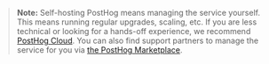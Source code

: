 > **Note:** Self-hosting PostHog means managing the service yourself. This means running regular upgrades, scaling, etc. If you are less technical or looking for a hands-off experience, we recommend [PostHog Cloud](/docs/cloud). You can also find support partners to manage the service for you via [the PostHog Marketplace](/marketplace).

